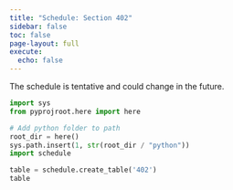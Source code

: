 ```yaml
---
title: "Schedule: Section 402"
sidebar: false
toc: false
page-layout: full
execute: 
  echo: false
---
```


::: {.callout-note} 
The schedule is tentative and could change in the future.
:::

```python
import sys
from pyprojroot.here import here

# Add python folder to path
root_dir = here()
sys.path.insert(1, str(root_dir / "python"))
import schedule

table = schedule.create_table('402')
table
```

